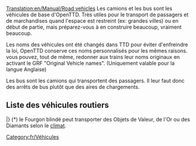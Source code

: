 [[Translation:en/Manual/Road vehicles]]
{{fr/Table des matières}}
Les camions et les bus sont les véhicules de base d'OpenTTD. Très utiles pour le transport de passagers et de marchandises quand l'espace est restreint (ex: grandes villes) ou en début de partie, mais préparez-vous à en construire beaucoup, vraiment beaucoup.

Les noms des véhicules ont été changés dans TTD pour éviter d'enfreindre la loi, OpenTTD conserve ces noms personnalisés pour les mêmes raisons. vous pouvez, tout de même, redonner aux trains leur noms originaux en activant le GRF "Original Vehicle names". (Uniquement valable pour la langue Anglaise)

Les bus sont les camions qui transportent des passagers. Il leur faut donc des arrêts de bus plutôt que des aires de chargements.

==Liste des véhicules routiers==
{{fr/Tableau des véhicules/En-tête}}
{{en/VehicleTable/Header|Passagers et Courrier}}
{{en/VehicleTable/Row|
*[[fr/Manual/Base Set/Road Vehicles/Bus|Autobus]]
*[[fr/Manual/Base Set/Road Vehicles/Fourgon postal|Fourgon postal]]
|
*[[fr/Manual/Base Set/Road Vehicles/Bus|Autobus]]
*[[fr/Manual/Base Set/Road Vehicles/Fourgon postal|Fourgon postal]]
|
*[[fr/Manual/Base Set/Road Vehicles/Bus|Autobus]]
*[[fr/Manual/Base Set/Road Vehicles/Fourgon postal|Fourgon postal]]
|
*[[fr/Manual/Base Set/Road Vehicles/Bus|Autobus]]
*[[fr/Manual/Base Set/Road Vehicles/Fourgon postal|Fourgon postal]]
}}
{{en/VehicleTable/Header|Commun}}
{{en/VehicleTable/Row|
*[[fr/Manual/Base Set/Road Vehicles/Camion-citerne de pétrole|Camion-citerne de pétrole]]
*[[fr/Manual/Base Set/Road Vehicles/Camion de marchandises|Camion de biens]]
*[[fr/Manual/Base Set/Road Vehicles/Camion de céréales|Camion à céréales]]
*[[fr/Manual/Base Set/Road Vehicles/Bétaillère|Camion à bétail]]
*[[fr/Manual/Base Set/Road Vehicles/Camion de bois|Camion à bois]]
|
*[[fr/Manual/Base Set/Road Vehicles/Camion-citerne de pétrole|Camion-citerne de pétrole]]
*[[fr/Manual/Base Set/Road Vehicles/Camion de marchandises|Camion de biens]]
*[[fr/Manual/Base Set/Road Vehicles/Camion de céréales|Camion à céréales]]
*[[fr/Manual/Base Set/Road Vehicles/Bétaillère|Camion à bétail]]
*[[fr/Manual/Base Set/Road Vehicles/Camion de bois|Camion à bois]]
|
*[[fr/Manual/Base Set/Road Vehicles/Camion-citerne de pétrole|Camion-citerne de pétrole]]
*[[fr/Manual/Base Set/Road Vehicles/Camion de marchandises|Camion de biens]]
*[[fr/Manual/Base Set/Road Vehicles/Camion de céréales|Camion à céréales]]
* -
*[[fr/Manual/Base Set/Road Vehicles/Camion de bois|Camion à bois]]
|
*[[fr/Manual/Base Set/Road Vehicles/Camion de coca-cola|Camion de Cola]]
*[[fr/Manual/Base Set/Road Vehicles/Camion de bonbons|Camion de bombons]]
*[[fr/Manual/Base Set/Road Vehicles/Camion de jouets|Camion de jouets]]
*[[fr/Manual/Base Set/Road Vehicles/Camion de batteries|Camion de batteries]]
*[[fr/Manual/Base Set/Road Vehicles/Camion de barbe à papa|Camion de barbe à papa]]
}}
{{en/VehicleTable/Header|Similaire}}
{{en/VehicleTable/Row|
*[[fr/Manual/Base Set/Road Vehicles/Fourgon blindé|Fourgon blindé]]*
*[[fr/Manual/Base Set/Road Vehicles/Camion de charbon|Camion de Charbon]]
*[[fr/Manual/Base Set/Road Vehicles/Camion de minerai de fer|Camion de fer]]
*[[fr/Manual/Base Set/Road Vehicles/Camion d'acier|Camion d'acier]]
* -
|
*[[fr/Manual/Base Set/Road Vehicles/Fourgon blindé|Fourgon blindé]]*
*[[fr/Manual/Base Set/Road Vehicles/Camion de charbon|Camion de Charbon]]
* -
*[[fr/Manual/Base Set/Road Vehicles/Camion de papier|Camion de papier]]
*[[fr/Manual/Base Set/Road Vehicles/Camion de nourriture|Camion de nourriture]]
|
*[[fr/Manual/Base Set/Road Vehicles/Fourgon blindé|Fourgon blindé]]*
* -
*[[fr/Manual/Base Set/Road Vehicles/Camion de minerai de cuivre|Camion de cuivre]]
* -
*[[fr/Manual/Base Set/Road Vehicles/Camion de nourriture|Camion de nourriture]]
|
* -
*[[fr/Manual/Base Set/Road Vehicles/Camion de sucre|Camion de sucre]]
* -
* -
* -
}}
{{en/VehicleTable/Header|Autres Cargaisons}}
{{en/VehicleTable/Row|
|
|
*[[fr/Manual/Base Set/Road Vehicles/Camion-citerne d'eau|Camion-citerne d'eau]]
*[[fr/Manual/Base Set/Road Vehicles/Camion de fruits|Camion de fruits]]
*[[fr/Manual/Base Set/Road Vehicles/Camion de caoutchouc|Camion de caoutchouc]]
|
*[[fr/Manual/Base Set/Road Vehicles/Camion de bulles|Camion de bulles]]
*[[fr/Manual/Base Set/Road Vehicles/Camion de boissons gazeuses|Camion de boissons gazeuses]]
*[[fr/Manual/Base Set/Road Vehicles/Camion de plastique|Camion de plastique]]
*[[fr/Manual/Base Set/Road Vehicles/Camion de caramel|Camion de caramel]]
}}
|}
(*) le Fourgon blindé peut transporter des Objets de Valeur, de l'Or ou des Diamants selon le [[fr/climat|climat]].

[[Category:fr/Véhicules]]